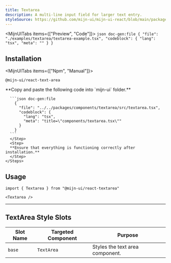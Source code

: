 ```yaml
---
title: Textarea
description: A multi-line input field for larger text entry.
styleSource: https://github.com/mijn-ui/mijn-ui-react/blob/main/packages/theme/src/components/textarea.ts
---
```



<MijnUITabs items={["Preview", "Code"]}>
  <MijnUITabsContent value="Preview">
    <ComponentPreview>
      <TextAreaExample />
    </ComponentPreview>
  </MijnUITabsContent>
  <MijnUITabsContent value="Code">
    ```json doc-gen:file
    {
      "file": "./examples/textarea/textarea-example.tsx",
      "codeblock": {
        "lang": "tsx",
        "meta": ""
      }
    }
    ```
  </MijnUITabsContent>
</MijnUITabs>

## Installation

<MijnUITabs items={["Npm", "Manual"]}>
  <MijnUITabsContent value="Npm">
  ```package-install
  @mijn-ui/react-text-area
  ```
  </MijnUITabsContent>
  <MijnUITabsContent value="Manual">
    <Steps>
      <Step>
      **Copy and paste the following code into `mijn-ui` folder.**
    
      ```json doc-gen:file
        {
          "file": "../../packages/components/textarea/src/textarea.tsx",
          "codeblock": {
            "lang": "tsx",
            "meta": "title=\"components/textarea.tsx\""
          }
        }
      ```
      </Step>
      <Step>
      **Ensure that everything is functioning correctly after installation.**
      </Step>
    </Steps>
  </MijnUITabsContent>
</MijnUITabs>

## Usage

```tsx
import { Textarea } from "@mijn-ui/react-textarea"
```

```tsx
<Textarea />
```

---

## TextArea Style Slots

| **Slot Name** | **Targeted Component** | **Purpose**                     |
| ------------- | ---------------------- | ------------------------------- |
| `base`        | `TextArea`             | Styles the text area component. |
